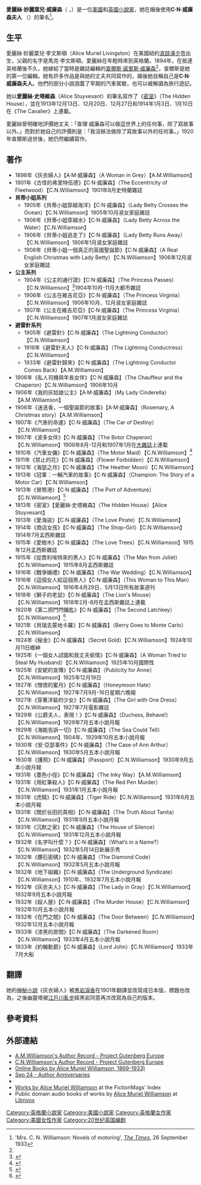 {{Infobox Writer
| name        = 愛麗絲·妙麗葉兒·威廉森<br />Alice Muriel Williamson 
| image = Alice Muriel Williamson.jpg
| image_upright = 
| imagesize   = 
| pseudonym   = A.M.Williamson<br />C.N.Williamson<br />Alice Stuyvesant 
| birth_date  = {{birth date|1869|0|0}}
| birth_place = [[英國|英國]]
| death_date  = {{death date and age|1933|9|24|1869|0|0}}
| death_place = 
| occupation  = 小說家
| nationality = [[英國|英國]]
| period      = 1898年－1933年
| genre       = 
| spouse      = [[查爾斯·諾里斯·威廉森|查爾斯·諾里斯·威廉森]]
| children     = 
| relatives    = 
}}
'''愛麗絲·妙麗葉兒·威廉森'''（{{lang-en|Alice Muriel Williamson}} ，{{bd|1869年||1933年|9月24日|catIdx=Alice Muriel Williamson}}）是一位[[美國|美國]]和[[英國|英國]][[小說家|小說家]]，她在婚後使用'''C·N·威廉森夫人''' （{{lang-en|Mrs. C. N. Williamson}}）的筆名<ref name=TimesObit>'Mrs. C. N. Williamson: Novels of motoring', ''[[The_Times|The Times]]'', 26 September 1933</ref>。

==生平==
愛麗絲·妙麗葉兒·李文斯頓（Alice Muriel Livingston）在美國紐約[[波啟浦夕市_(紐約州)|波啟浦夕市]]出生，父親的名字是馬克·李文斯頓。愛麗絲在年輕時來到英格蘭。1894年，在抵達英格蘭後不久，她嫁給了當時是雜誌編輯的[[查爾斯·諾里斯·威廉森|查爾斯·諾里斯·威廉森]]<ref name=TimesObit/>，查爾斯是她的第一位編輯。她有許多作品是與她的丈夫共同寫作的，婚後她自稱自己是'''C·N·威廉森夫人'''。他們的部分小說涵蓋了早期的汽車駕駛，也可以被解讀為旅行遊記。

她以'''愛麗絲·史塔維森'''（Alice Stuyvesant）的筆名寫作了《[[密室_(小說)|密室]]》（The Hidden House），並在1913年12月13日、12月20日、12月27日和1914年1月3日、1月10日在《The Cavalier》上連載。

愛麗絲曾明確地評價她丈夫：「查理·威廉森可以做這世界上的任何事，除了寫故事以外。」而對於她自己的評價則是：「我沒辦法做除了寫故事以外的任何事。」1920年查爾斯過世後，她仍然繼續寫作。

== 著作 ==
* 1898年《灰衣婦人》【A·M·威廉森】（A Woman in Grey）【A.M.Williamson】
* 1901年《古怪的弗里特伍德》【C·N·威廉森】（The Eccentricity of Fleetwood）【C.N.Williamson】1901年8月史特蘭雜誌
* '''貝蒂小姐系列'''
** 1905年《貝蒂小姐穿越海洋》【C·N·威廉森】（Lady Betty Crosses the Ocean）【C.N.Williamson】1905年10月淑女家庭雜誌
** 1906年《貝蒂小姐穿越水》【C·N·威廉森】（Lady Betty Across the Water）【C.N.Williamson】
** 1906年《貝蒂小姐逃走了》【C·N·威廉森】（Lady Betty Runs Away）【C.N.Williamson】1906年1月淑女家庭雜誌
** 1906年《貝蒂小姐一個真正的英國聖誕節》【C·N·威廉森】（A Real English Christmas with Lady Betty）【C.N.Williamson】1906年12月淑女家庭雜誌
* '''公主系列'''
** 1904年《公主的通行證》【C·N·威廉森】（The Princess Passes）【C.N.Williamson】<ref>{{gutenberg|no=14740|name=The Princess Passes by A. M.  Williamson and C. N.  Williamson}}</ref>1904年10月-11月大都市雜誌
** 1906年《公主在維吉尼亞》【C·N·威廉森】（The Princess Virginia）【C.N.Williamson】1906年10月、12月淑女家庭雜誌
** 1907年《公主在維吉尼亞》【C·N·威廉森】（The Princess Virginia）【C.N.Williamson】1907年1月淑女家庭雜誌
* '''避雷針系列'''
** 1905年《避雷針》【C·N·威廉森】（The Lightning Conductor）【C.N.Williamson】
** 1916年《避雷針夫人》【C·N·威廉森】（The Lightning Conductress）【C.N.Williamson】
** 1933年《避雷針歸來》【C·N·威廉森】（The Lightning Conductor Comes Back）【A.M.Williamson】
* 1906年《私人司機與年長女伴》【C·N·威廉森】（The Chauffeur and the Chaperon）【C.N.Williamson】1906年10月
* 1906年《我的灰姑娘公主》【A·M·威廉森】（My Lady Cinderella）【A.M.Williamson】
* 1906年《迷迭香，一個聖誕節的故事》【A·M·威廉森】（Rosemary, A Christmas story）【A.M.Williamson】
* 1907年《汽車的命運》【C·N·威廉森】（The Car of Destiny）【C.N.Williamson】
* 1907年《波多女伴》【C·N·威廉森】（The Botor Chaperon）【C.N.Williamson】1906年8月-12月和1907年1月在[[大雜誌|大雜誌]]上連載
* 1910年《汽車女傭》【C·N·威廉森】（The Motor Maid）【C.N.Williamson】<ref>{{gutenberg|no=17342|name=The Motor Maid by A. M.  Williamson and C. N.  Williamson}}</ref>
* 1911年《禁止的花》【C·N·威廉森】（Flower Forbidden）【C.N.Williamson】
* 1912年《海瑟之月》【C·N·威廉森】（The Heather Moon）【C.N.Williamson】
* 1913年《冠軍：一輛汽車的故事》【C·N·威廉森】（Champion: The Story of a Motor Car）【C.N.Williamson】
* 1913年《冒險港》【C·N·威廉森】（The Port of Adventure）【C.N.Williamson】<ref>{{gutenberg|no=11016|name=The Port of Adventure by A. M.  Williamson and C. N.  Williamson}}</ref>
* 1913年《密室》【愛麗絲·史塔維森】（The Hidden House）【Alice Stuyvesant】
* 1913年《愛海盜》【C·N·威廉森】（The Love Pirate）【C.N.Williamson】
* 1914年《商店女孩》【C·N·威廉森】（The Shop-Girl）【C.N.Williamson】1914年7月孟西斯雜誌
* 1915年《愛樹木》【C·N·威廉森】（The Love Trees）【C.N.Williamson】1915年12月孟西斯雜誌
* 1915年《從喬利埃特來的男人》【C·N·威廉森】（The Man from Joliet）【C.N.Williamson】1915年8月孟西斯雜誌
* 1916年《戰爭婚禮》【C·N·威廉森】（The War Wedding）【C.N.Williamson】
* 1916年《這個女人給這個男人》【C·N·威廉森】（This Woman to This Man）【C.N.Williamson】1916年4月29日、5月13日所有故事週刊
* 1918年《獅子的老鼠》【C·N·威廉森】（The Lion's Mouse）【C.N.Williamson】1918年2月-8月在孟西斯雜誌上連載
* 1920年《第二把門閂鑰匙》【C·N·威廉森】（The Second Latchkey）【C.N.Williamson】<ref>{{gutenberg|no=18470|name=The Second Latchkey by A. M.  Williamson and C. N.  Williamson}}</ref>
* 1921年《貝瑞去蒙地卡羅》【C·N·威廉森】（Berry Goes to Monte Carlo）【C.N.Williamson】
* 1924年《秘金》【C·N·威廉森】（Secret Gold）【C.N.Williamson】1924年10月11日鄉紳
* 1925年《一個女人試圖和我丈夫偷情》【C·N·威廉森】（A Woman Tried to Steal My Husband）【C.N.Williamson】1925年10月國際性
* 1925年《安妮的宣傳》【C·N·威廉森】（Publicity for Anne）【C.N.Williamson】1925年12月19日
* 1927年《憎恨的蜜月》【C·N·威廉森】（Honeymoon Hate）【C.N.Williamson】1927年7月9月-16日星期六晚報
* 1927年《穿著洋裝的少女》【C·N·威廉森】（The Girl with One Dress）【C.N.Williamson】1927年7月電影雜誌
* 1929年《公爵夫人，表現！》【C·N·威廉森】（Duchess, Behave!）【C.N.Williamson】1929年7月五本小說月報
* 1929年《海能告訴一切》【C·N·威廉森】（The Sea Could Tell）【C.N.Williamson】1904年、1929年10月五本小說月報
* 1930年《安·亞瑟事件》【C·N·威廉森】（The Case of Ann Arthur）【C.N.Williamson】1930年5月五本小說月報
* 1930年《護照》【C·N·威廉森】（Passport）【C.N.Williamson】1930年9月五本小說月報
* 1931年《墨色小徑》【C·N·威廉森】（The Inky Way）【A.M.Williamson】
* 1931年《用紅筆殺人》【C·N·威廉森】（The Red Pen Murder）【C.N.Williamson】1931年1月五本小說月報
* 1931年《虎騎》【C·N·威廉森】（Tiger Ride）【C.N.Williamson】1931年6月五本小說月報
* 1931年《關於谷田的真相》【C·N·威廉森】（The Truth About Tanita）【C.N.Williamson】1931年9月五本小說月報
* 1931年《沉默之家》【C·N·威廉森】（The House of Silence）【C.N.Williamson】1931年12月五本小說月報
* 1932年《名字叫什麼？》【C·N·威廉森】（What’s in a Name?）【C.N.Williamson】1932年5月14日新展示秀
* 1932年《鑽石密碼》【C·N·威廉森】（The Diamond Code）【C.N.Williamson】1932年5月五本小說月報
* 1932年《地下組織》【C·N·威廉森】（The Underground Syndicate）【C.N.Williamson】1910年、1932年7月五本小說月報
* 1932年《灰衣夫人》【C·N·威廉森】（The Lady in Gray）【C.N.Williamson】1932年9月五本小說月報
* 1932年《殺人屋》【C·N·威廉森】（The Murder House）【C.N.Williamson】1932年10月五本小說月報
* 1932年《在門之間》【C·N·威廉森】（The Door Between）【C.N.Williamson】1932年12月五本小說月報
* 1933年《漆黑的房間》【C·N·威廉森】（The Darkened Room）【C.N.Williamson】1933年4月五本小說月報
* 1933年《約翰勳爵》【C·N·威廉森】（Lord John）【C.N.Williamson】1933年7月大船

== 翻譯 ==
她的[[神秘小說|神秘小說]]《灰衣婦人》被[[黑岩淚香|黑岩淚香]]在1901年翻譯並改寫成日本版，標題也改為{{nihongo|《[[幽靈塔|幽靈塔]]》|幽霊塔（ゆうれいとう|Ghost Tower）}}，之後幽靈塔被[[江戶川亂步|江戶川亂步]]經黑岩同意再次改寫為自己的版本。

== 參考資料 ==
{{reflist}}

== 外部連結 ==
* [http://pge.rastko.net/catalog/world/authrec?fk_authors=3796 A.M.Williamson's Author Record - Project Gutenberg Europe]{{dead link|date=2017年12月 |bot=InternetArchiveBot |fix-attempted=yes }}
* [http://pge.rastko.net/catalog/world/authrec?fk_authors=3522 C.N.Williamson's Author Record - Project Gutenberg Europe]{{dead link|date=2017年12月 |bot=InternetArchiveBot |fix-attempted=yes }}
* [http://onlinebooks.library.upenn.edu/webbin/book/lookupname?key=Williamson%2C%20A.%20M.%20(Alice%20Muriel)%2C%201869-1933 Online Books by Alice Muriel Williamson, 1869-1933)] {{Wayback|url=http://onlinebooks.library.upenn.edu/webbin/book/lookupname?key=Williamson%2C%20A.%20M.%20(Alice%20Muriel)%2C%201869-1933 |date=20120920174840 }}
* [https://web.archive.org/web/20060811152652/http://www.cheepnis.free-online.co.uk/aa/sep24.htm Sep 24 - Author Anniversaries]
* {{Gutenberg author| id=Alice+Muriel+Williamson | name=Alice Muriel Williamson}}
* [https://web.archive.org/web/20100612095704/http://www.philsp.com/homeville/fmi/s2555.htm#A96134 Works by Alice Muriel Williamson] at the FictionMags' Index
* Public domain audio books of works by [http://librivox.org/newcatalog/search.php?title=&author=Alice+Muriel+Williamson&action=Search Alice Muriel Williamson] {{Wayback|url=http://librivox.org/newcatalog/search.php?title=&author=Alice+Muriel+Williamson&action=Search |date=20100102035212 }} at [http://librivox.org Librivox] {{Wayback|url=http://librivox.org/ |date=20100310145629 }}

{{DEFAULTSORT:Williamson, Alice Muriel}}
[[Category:英格蘭小說家|Category:英格蘭小說家]]
[[Category:美國小說家|Category:美國小說家]]
[[Category:英格蘭女作家|Category:英格蘭女作家]]
[[Category:美國女性作家|Category:美國女性作家]]
[[Category:20世纪英国编剧|Category:20世纪英国编剧]]